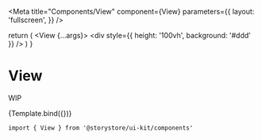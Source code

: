 
<Meta
  title="Components/View"
  component={View}
  parameters={{
    layout: 'fullscreen',
  }}
/>

  return (
    <View {...args}>
      <div style={{ height: '100vh', background: '#ddd' }} />
    </View>
  )
}

# View

WIP

<Canvas withSource="open">
  <Story name="View">{Template.bind({})}</Story>
</Canvas>

```
import { View } from '@storystore/ui-kit/components'
```
